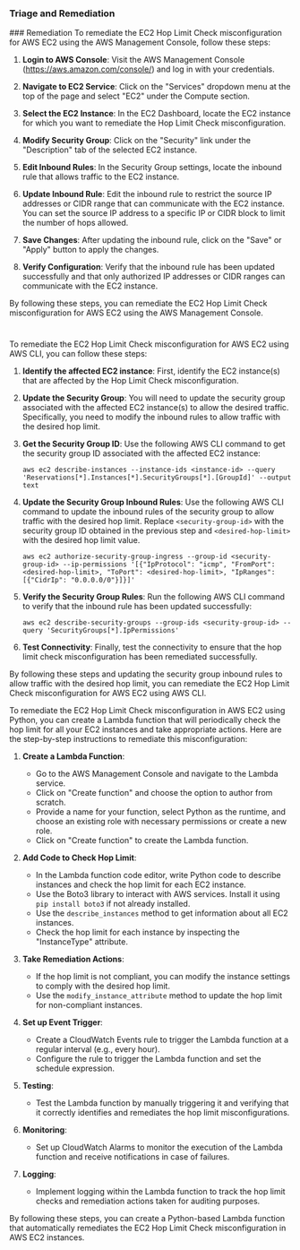 
### Triage and Remediation
<Tabs>
<Tab title='Remediation'>
### Remediation

<AccordionGroup>
<Accordion title='Using Console' defaultOpen='true'>
To remediate the EC2 Hop Limit Check misconfiguration for AWS EC2 using the AWS Management Console, follow these steps:

1. **Login to AWS Console**: Visit the AWS Management Console (https://aws.amazon.com/console/) and log in with your credentials.

2. **Navigate to EC2 Service**: Click on the "Services" dropdown menu at the top of the page and select "EC2" under the Compute section.

3. **Select the EC2 Instance**: In the EC2 Dashboard, locate the EC2 instance for which you want to remediate the Hop Limit Check misconfiguration.

4. **Modify Security Group**: Click on the "Security" link under the "Description" tab of the selected EC2 instance.

5. **Edit Inbound Rules**: In the Security Group settings, locate the inbound rule that allows traffic to the EC2 instance.

6. **Update Inbound Rule**: Edit the inbound rule to restrict the source IP addresses or CIDR range that can communicate with the EC2 instance. You can set the source IP address to a specific IP or CIDR block to limit the number of hops allowed.

7. **Save Changes**: After updating the inbound rule, click on the "Save" or "Apply" button to apply the changes.

8. **Verify Configuration**: Verify that the inbound rule has been updated successfully and that only authorized IP addresses or CIDR ranges can communicate with the EC2 instance.

By following these steps, you can remediate the EC2 Hop Limit Check misconfiguration for AWS EC2 using the AWS Management Console.

#
</Accordion>

<Accordion title='Using CLI'>
To remediate the EC2 Hop Limit Check misconfiguration for AWS EC2 using AWS CLI, you can follow these steps:

1. **Identify the affected EC2 instance**: First, identify the EC2 instance(s) that are affected by the Hop Limit Check misconfiguration.

2. **Update the Security Group**: You will need to update the security group associated with the affected EC2 instance(s) to allow the desired traffic. Specifically, you need to modify the inbound rules to allow traffic with the desired hop limit.

3. **Get the Security Group ID**: Use the following AWS CLI command to get the security group ID associated with the affected EC2 instance:
   ```
   aws ec2 describe-instances --instance-ids <instance-id> --query 'Reservations[*].Instances[*].SecurityGroups[*].[GroupId]' --output text
   ```

4. **Update the Security Group Inbound Rules**: Use the following AWS CLI command to update the inbound rules of the security group to allow traffic with the desired hop limit. Replace `<security-group-id>` with the security group ID obtained in the previous step and `<desired-hop-limit>` with the desired hop limit value.
   ```
   aws ec2 authorize-security-group-ingress --group-id <security-group-id> --ip-permissions '[{"IpProtocol": "icmp", "FromPort": <desired-hop-limit>, "ToPort": <desired-hop-limit>, "IpRanges": [{"CidrIp": "0.0.0.0/0"}]}]'
   ```

5. **Verify the Security Group Rules**: Run the following AWS CLI command to verify that the inbound rule has been updated successfully:
   ```
   aws ec2 describe-security-groups --group-ids <security-group-id> --query 'SecurityGroups[*].IpPermissions'
   ```

6. **Test Connectivity**: Finally, test the connectivity to ensure that the hop limit check misconfiguration has been remediated successfully.

By following these steps and updating the security group inbound rules to allow traffic with the desired hop limit, you can remediate the EC2 Hop Limit Check misconfiguration for AWS EC2 using AWS CLI.
</Accordion>

<Accordion title='Using Python'>
To remediate the EC2 Hop Limit Check misconfiguration in AWS EC2 using Python, you can create a Lambda function that will periodically check the hop limit for all your EC2 instances and take appropriate actions. Here are the step-by-step instructions to remediate this misconfiguration:

1. **Create a Lambda Function**:
   - Go to the AWS Management Console and navigate to the Lambda service.
   - Click on "Create function" and choose the option to author from scratch.
   - Provide a name for your function, select Python as the runtime, and choose an existing role with necessary permissions or create a new role.
   - Click on "Create function" to create the Lambda function.

2. **Add Code to Check Hop Limit**:
   - In the Lambda function code editor, write Python code to describe instances and check the hop limit for each EC2 instance.
   - Use the Boto3 library to interact with AWS services. Install it using `pip install boto3` if not already installed.
   - Use the `describe_instances` method to get information about all EC2 instances.
   - Check the hop limit for each instance by inspecting the "InstanceType" attribute.

3. **Take Remediation Actions**:
   - If the hop limit is not compliant, you can modify the instance settings to comply with the desired hop limit.
   - Use the `modify_instance_attribute` method to update the hop limit for non-compliant instances.

4. **Set up Event Trigger**:
   - Create a CloudWatch Events rule to trigger the Lambda function at a regular interval (e.g., every hour).
   - Configure the rule to trigger the Lambda function and set the schedule expression.

5. **Testing**:
   - Test the Lambda function by manually triggering it and verifying that it correctly identifies and remediates the hop limit misconfigurations.

6. **Monitoring**:
   - Set up CloudWatch Alarms to monitor the execution of the Lambda function and receive notifications in case of failures.

7. **Logging**:
   - Implement logging within the Lambda function to track the hop limit checks and remediation actions taken for auditing purposes.

By following these steps, you can create a Python-based Lambda function that automatically remediates the EC2 Hop Limit Check misconfiguration in AWS EC2 instances.
</Accordion>

</AccordionGroup>
</Tab>
</Tabs>
